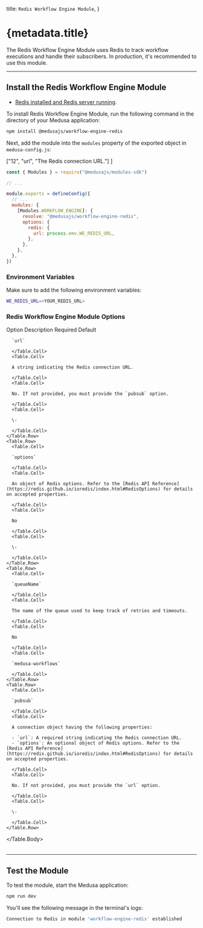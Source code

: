 
  title: `Redis Workflow Engine Module`,
}

# {metadata.title}

The Redis Workflow Engine Module uses Redis to track workflow executions and handle their subscribers. In production, it's recommended to use this module.

---

## Install the Redis Workflow Engine Module

<Note type="check">

- [Redis installed and Redis server running](https://redis.io/docs/getting-started/installation/).

</Note>

To install Redis Workflow Engine Module, run the following command in the directory of your Medusa application:

```bash npm2yarn
npm install @medusajs/workflow-engine-redis
```

Next, add the module into the `modules` property of the exported object in `medusa-config.js`:

  ["12", "url", "The Redis connection URL."]
]

```js title="medusa-config.js" highlights={highlights}
const { Modules } = require("@medusajs/modules-sdk")

// ...

module.exports = defineConfig({
  // ...
  modules: {
    [Modules.WORKFLOW_ENGINE]: {
      resolve: "@medusajs/workflow-engine-redis",
      options: {
        redis: {
          url: process.emv.WE_REDIS_URL,
        },
      },
    },
  },
})
```

### Environment Variables

Make sure to add the following environment variables:

```bash
WE_REDIS_URL=<YOUR_REDIS_URL>
```

### Redis Workflow Engine Module Options

<Table>
  <Table.Header>
    <Table.Row>
      <Table.HeaderCell>Option</Table.HeaderCell>
      <Table.HeaderCell>Description</Table.HeaderCell>
      <Table.HeaderCell>Required</Table.HeaderCell>
      <Table.HeaderCell>Default</Table.HeaderCell>
    </Table.Row>
  </Table.Header>
  <Table.Body>
    <Table.Row>
      <Table.Cell>
      
      `url`
      
      </Table.Cell>
      <Table.Cell>
      
      A string indicating the Redis connection URL.
      
      </Table.Cell>
      <Table.Cell>
      
      No. If not provided, you must provide the `pubsub` option.
      
      </Table.Cell>
      <Table.Cell>
      
      \-
      
      </Table.Cell>
    </Table.Row>
    <Table.Row>
      <Table.Cell>
      
      `options`
      
      </Table.Cell>
      <Table.Cell>
      
      An object of Redis options. Refer to the [Redis API Reference](https://redis.github.io/ioredis/index.html#RedisOptions) for details on accepted properties.
      
      </Table.Cell>
      <Table.Cell>
      
      No
      
      </Table.Cell>
      <Table.Cell>
      
      \-
      
      </Table.Cell>
    </Table.Row>
    <Table.Row>
      <Table.Cell>
      
      `queueName`
      
      </Table.Cell>
      <Table.Cell>
      
      The name of the queue used to keep track of retries and timeouts.
      
      </Table.Cell>
      <Table.Cell>
      
      No
      
      </Table.Cell>
      <Table.Cell>
      
      `medusa-workflows`
      
      </Table.Cell>
    </Table.Row>
    <Table.Row>
      <Table.Cell>
      
      `pubsub`
      
      </Table.Cell>
      <Table.Cell>
      
      A connection object having the following properties:

      - `url`: A required string indicating the Redis connection URL.
      - `options`: An optional object of Redis options. Refer to the [Redis API Reference](https://redis.github.io/ioredis/index.html#RedisOptions) for details on accepted properties.
      
      </Table.Cell>
      <Table.Cell>
      
      No. If not provided, you must provide the `url` option.
      
      </Table.Cell>
      <Table.Cell>
      
      \-
      
      </Table.Cell>
    </Table.Row>
  </Table.Body>
</Table>

---

## Test the Module

To test the module, start the Medusa application:

```bash npm2yarn
npm run dev
```

You'll see the following message in the terminal's logs:

```bash noCopy noReport
Connection to Redis in module 'workflow-engine-redis' established
```
